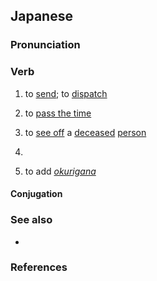 ==Japanese==
{{ja-kanjitab|おく|sort=おくる|yomi=kun}}

===Pronunciation===
{{ja-pron|おくる|acc=0|acc_ref=DJR|yomi=k}}
{{ja-ojad}}

===Verb===
{{ja-verb|おくる|type=1|tr=trans}}

# to [[send]]; to [[dispatch]]
#: {{ja-usex|メール を '''送る'''|メール を '''おくる'''|to '''send''' an email}}
# to [[pass the time]]
#: {{ja-usex|[[日常]][[生活]]を'''送る'''|にちじょう せいかつ を '''おくる'''|to '''lead''' an everyday life}}
# to [[see off]] a [[deceased]] [[person]]
# {{rfdef|ja}}
#: {{ja-usex|[[コマ送り|コマ'''送り''']]|コマ'''おくり'''|frame-by-frame playback}}
#: {{ja-usex|[[早送り|早'''送り''']]|はや'''おくり'''|fast-forward}}
# {{lb|ja|linguistics}} to add ''[[okurigana]]''

====Conjugation====
{{ja-go-ru|おく}}

===See also===
* {{ja-r|贈る|おくる}}

===References===
<references/>